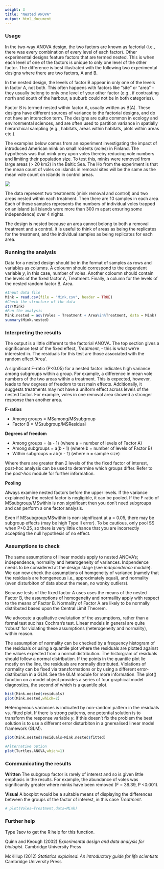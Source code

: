 ```yaml
---
weight: 3
title: "Nested ANOVA"
output: html_document
---
```


### Usage

In the two-way ANOVA design, the two factors are known as factorial (i.e., there was every combination of every level of each factor). Other experimental designs feature factors that are termed nested. This is when each level of one of the factors is unique to only one level of the other factor. The difference is best illustrated with the following two experimental designs where there are two factors, A and B.

In the nested design, the levels of factor B appear in only one of the levels in factor A, not both. This often happens with factors like "site" or "area" - they usually belong to only one level of your other factor (e.g., if contrasting north and south of the harbour, a suburb could not be in both categories).

Factor B is termed nested within factor A, usually written as B(A). These designs have different sources of variance to the factorial designs, and do not have an interaction term. The designs are quite common in ecology and environmental sciences, and are often used to partition variance in spatially hierarchical sampling (e.g., habitats, areas within habitats, plots within areas etc.).

The examples below comes from an experiment investigating the impact of introduced American mink on small rodents (voles) in Finland. The hypothesis was that mink prey upon voles thereby reducing vole numbers and limiting their population size. To test this, minks were removed from large areas (> 20 km2) in the Baltic Sea. The Ho from the experiment is that the mean count of voles on islands in removal sites will be the same as the mean vole count on islands in control areas.

![](ANOVA_nested_method_image.png)

The data represent two treatments (mink removal and control) and two areas nested within each treatment. Then there are 10 samples in each area. Each of these samples represents the numbers of individual voles trapped on an island (all islands were more than 300 m apart ensuring some independence) over 4 nights.

The design is nested because an area cannot belong to both a removal treatment and a control. It is useful to think of areas as being the replicates for the treatment, and the individual samples as being replicates for each area.

### Running the analysis

Data for a nested design should be in the format of samples as rows and variables as columns. A coloumn should correspond to the dependent variable *y*, in this case, number of voles. Another coloumn should contain the levels of the fixed factor A, Treatment. Finally, a column for the levels of the nested random factor B, Area.

```r
#Input data file
Mink = read.csv(file = "Mink.csv", header = TRUE)
#Check the structure of the data
str(Mink)
#Run the analysis
Mink.nested = aov(Voles ~ Treatment + Area%in%Treatment, data = Mink)
summary(Mink.nested)
```

### Interpreting the results

The output is a little different to the factorial ANOVA. The top section gives a significance test of the fixed effect, *Treatment*, - this is what we're interested in. The residuals for this test are those associated with the random effect 'Area'.

A significant F-ratio (P<0.05) for a nested factor indicates high variance among subgroups within a group. For example, a difference in mean vole numbers of the two areas within a treatment. This is expected, however, leads to few degrees of freedom to test main effects. Additionally, it suggests treatments may not have a uniform effect across levels of the nested factor. For example, voles in one removal area showed a stronger response than another area.

**F-ratios**

* Among groups = MSamong/MSsubgroup
* Factor B = MSsubgroup/MSResidual

**Degrees of freedom**

* Among groups  = (a - 1) (where a = number of levels of Factor A)
* Among subgroups = a(b - 1) (where b = number of levels of Factor B)
* Within subgroups = ab(n - 1) (where n = sample size)

Where there are greater than 2 levels of the the fixed factor of interest, post-hoc analysis can be used to determine which groups differ. Refer to the *post-hoc* module for further information.

**Pooling**

Always examine nested factors before the upper levels. If the variance explained by the nested factor is negligible, it can be pooled. If the F ratio of MSsubgroup/MSwithin is non significant then you don't need subgroups and can perform a one factor analysis.

Even if MSsubgroup/MSwithin is non-significant at a = 0.05, there may be subgroup effects (may be high Type II error). To be cautious, only pool SS when P>0.25, so there is very little chance that you are incorrectly accepting the null hypothesis of no effect.

### Assumptions to check

The same assumptions of linear models apply to nested ANOVA's; independence, normality and heterogeneity of variances. Indpendence needs to be considered at the design stage (see *independence* module). We can now check the assumptions of homgeneity of variance (namely that the residuals are homgeneous i.e., approximately equal), and normality (even disturbiton of data about the mean, no wonky outliers).

Because tests of the fixed factor A uses uses the means of the nested Factor B, the assumptions of homogeneity and normaility apply with respect to the means of Factor B. Normality of Factor A are likely to be normally distributed based upon the Central Limit Theorem.

We advocate a qualitative evalutation of the assumptions, rather than a formal test suc has Cochran's test. Linear models in general are quite 'robust' for violating these assumptions (heterogeneity and normality), within reason.

The assumption of normality can be checked by a frequency histogram of the residuals or using a quantile plot where the residuals are plotted against the values expected from a normal distribution. The historgram of residuals should follow a normal distribution. If the points in the quantile plot lie mostly on the line, the residuals are normally distributed. Violations of normality can be fixed via transformations or by using a different error-distribution in a GLM. See the GLM module for more information. The plot() function on a model object provides a series of four graphical model diagnostics, the second of which is a quantile plot.

```r
hist(Mink.nested$residuals)
plot(Mink.nested,which=2)
```

Heterogenous variances is indicated by non-random pattern in the residuals vs. fitted plot. If there is strong patterns, one potential solution is to transform the response variable *y*. If this doesn't fix the problem the best solution is to use a different error disturbiton in a gnerealised linear model framework (GLM).

```r
plot(Mink.nested$residuals~Mink.nested$fitted)
```

```r
#Alternative option
plot(Turtles.ANOVA,which=1)
```

### Communicating the results

**Written** The subgroup factor is rarely of interest and so is given little emphasis in the results. For example, the abundance of voles was significantly greater where minks have been removed (F = 38.39, P <0.001).

**Visual**  A boxplot would be a suitable means of displaying the differences between the groups of the factor of interest, in this case *Treatment*.

```r
# plot(Voles~Treatment,data=Mink)
```

### Further help

Type ?aov to get the R help for this function.

Quinn and Keough (2002) *Experimental design and data analysis for biologist.* Cambridge University Press

McKillup (2012) *Statistics explained. An introductory guide for life scientists* Cambridge University Press

